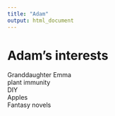 ```yaml
---
title: "Adam"
output: html_document
---
```

# Adam’s interests
Granddaughter Emma
<br>
plant immunity
<br>
DIY
<br>
Apples
<br>
Fantasy novels